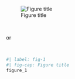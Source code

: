 <!--
There are a few ways to add figures
* Without any figure notes, the standard Quarto approaches work:
-->

![Figure title](`r path_ext_remove(here(figure_1))`){#fig-1}

<br>

or

<br>

```r
#| label: fig-1
#| fig-cap: Figure title
figure_1
```

<br>

<!--
* If notes are needed, use latex:
-->

\begin{figure}
  \setcapindent{0em}
  \centering
  \includegraphics{`r path_ext_remove(here(figure_1))`}
  \caption[Figure title]{Figure title \smallskip \\ \scriptsize
    Figure note 1 \\
    Figure note 2
    \label{fig-1}}
\end{figure}
